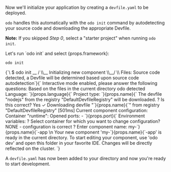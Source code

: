 
Now we'll initialize your application by creating a `devfile.yaml` to be deployed.

`odo` handles this automatically with the `odo init` command by autodetecting your source code and downloading the appropriate Devfile.

**Note:** If you skipped *Step 0*, select a "starter project" when running `odo init`.

<p>Let's run `odo init` and select <span>{props.framework}</span>:</p>

```console
odo init
```

<div>
<CodeBlock language="console">
{`\
$ odo init
  __
 /  \\__     Initializing new component
 \\__/  \\    Files: Source code detected, a Devfile will be determined based upon source code autodetection`}<Version/>{`
Interactive mode enabled, please answer the following questions:
Based on the files in the current directory odo detected
Language: `}{props.language}{`
Project type: `}{props.name}{`
The devfile "nodejs" from the registry "DefaultDevfileRegistry" will be downloaded.
? Is this correct? Yes
 ✓  Downloading devfile "`}{props.name}{`" from registry "DefaultDevfileRegistry" [501ms]
Current component configuration:
Container "runtime":
  Opened ports:
   - `}{props.port}{`
  Environment variables:
? Select container for which you want to change configuration? NONE - configuration is correct
? Enter component name: my-`}{props.name}{`-app
\n
Your new component 'my-`}{props.name}{`-app' is ready in the current directory.
To start editing your component, use 'odo dev' and open this folder in your favorite IDE.
Changes will be directly reflected on the cluster.
`}
</CodeBlock>
</div>

A `devfile.yaml` has now been added to your directory and now you're ready to start development.